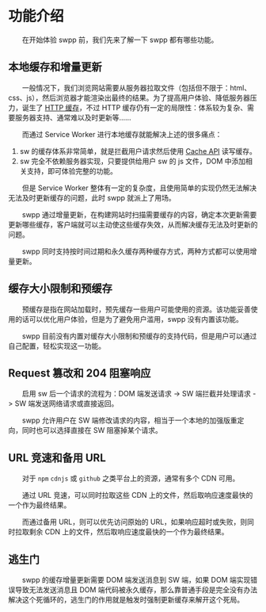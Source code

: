 # 功能介绍

&emsp;&emsp;在开始体验 swpp 前，我们先来了解一下 swpp 都有哪些功能。

## 本地缓存和增量更新

&emsp;&emsp;一般情况下，我们浏览网站需要从服务器拉取文件（包括但不限于：html、css、js），然后浏览器才能渲染出最终的结果。为了提高用户体验、降低服务器压力，诞生了 [HTTP 缓存](https://developer.mozilla.org/zh-CN/docs/Web/HTTP/Caching)，不过 HTTP 缓存仍有一定的局限性：体系较为复杂、需要服务器支持、通常难以及时更新等……

&emsp;&emsp;而通过 Service Worker 进行本地缓存就能解决上述的很多痛点：

1. sw 的缓存体系非常简单，就是拦截用户请求然后使用 [Cache API](https://developer.mozilla.org/zh-CN/docs/Web/API/Cache) 读写缓存。
2. sw 完全不依赖服务器实现，只要提供给用户 sw 的 js 文件，DOM 中添加相关支持，即可体验完整的功能。

&emsp;&emsp;但是 Service Worker 整体有一定的复杂度，且使用简单的实现仍然无法解决无法及时更新缓存的问题，此时 swpp 就派上了用场。

&emsp;&emsp;swpp 通过增量更新，在构建网站时扫描需要缓存的内容，确定本次更新需要更新哪些缓存，客户端就可以主动使这些缓存失效，从而解决缓存无法及时更新的问题。

&emsp;&emsp;swpp 同时支持按时间过期和永久缓存两种缓存方式，两种方式都可以使用增量更新。

## 缓存大小限制和预缓存

&emsp;&emsp;预缓存是指在网站加载时，预先缓存一些用户可能使用的资源。该功能妥善使用的话可以优化用户体验，但是为了避免用户滥用，swpp 没有内置该功能。

&emsp;&emsp;swpp 目前没有内置对缓存大小限制和预缓存的支持代码，但是用户可以通过自己配置，轻松实现这一功能。

## Request 篡改和 204 阻塞响应

&emsp;&emsp;启用 sw 后一个请求的流程为：DOM 端发送请求 \-> SW 端拦截并处理请求 \-> SW 端发送网络请求或直接返回。

&emsp;&emsp;swpp 允许用户在 SW 端修改请求的内容，相当于一个本地的加强版重定向，同时也可以选择直接在 SW 阻塞掉某个请求。

## URL 竞速和备用 URL

&emsp;&emsp;对于 `npm` `cdnjs` 或 `github` 之类平台上的资源，通常有多个 CDN 可用。

&emsp;&emsp;通过 URL 竞速，可以同时拉取这些 CDN 上的文件，然后取响应速度最快的一个作为最终结果。

&emsp;&emsp;而通过备用 URL，则可以优先访问原始的 URL，如果响应超时或失败，则同时拉取剩余 CDN 上的文件，然后取响应速度最快的一个作为最终结果。

## 逃生门

&emsp;&emsp;swpp 的缓存增量更新需要 DOM 端发送消息到 SW 端，如果 DOM 端实现错误导致无法发送消息且 DOM 端代码被永久缓存，那么靠普通手段是完全没有办法解决这个死循环的，逃生门的作用就是触发时强制更新缓存来解开这个死局。